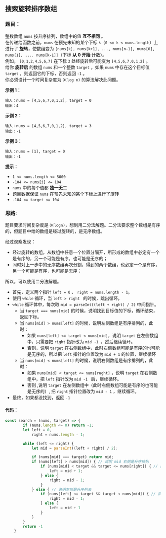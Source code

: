 ## 搜索旋转排序数组
<div className='flex items-center'>
    <ChipDifficult content={'中等'} className='mr-2 text-middleText' />
    <ChipLink
        href={'https://leetcode.cn/problems/search-in-rotated-sorted-array/description/'}
        content={'No.33 搜索旋转排序数组'}
    />
</div>

### 题目：
整数数组 `nums` 按升序排列，数组中的值 **互不相同** 。  
在传递给函数之前，`nums` 在预先未知的某个下标 `k`（`0 <= k < nums.length`）上进行了 **旋转**，使数组变为 `[nums[k], nums[k+1], ..., nums[n-1], nums[0], nums[1], ..., nums[k-1]]`（下标 **从 0 开始** 计数）。  
例如， `[0,1,2,4,5,6,7]` 在下标 `3` 处经旋转后可能变为 `[4,5,6,7,0,1,2]` 。  
给你 **旋转后** 的数组 `nums` 和一个整数 `target` ，如果 `nums` 中存在这个目标值 `target` ，则返回它的下标，否则返回 `-1` 。  
你必须设计一个时间复杂度为 `O(log n)` 的算法解决此问题。



**示例 1：**

```
输入：nums = [4,5,6,7,0,1,2], target = 0
输出：4
```

**示例 2：**

```
输入：nums = [4,5,6,7,0,1,2], target = 3
输出：-1
```

**示例 3：**

```
输入：nums = [1], target = 0
输出：-1
```

 

**提示：**

- `1 <= nums.length <= 5000`
- `-104 <= nums[i] <= 104`
- `nums` 中的每个值都 **独一无二**
- 题目数据保证 `nums` 在预先未知的某个下标上进行了旋转
- `-104 <= target <= 104`

### 思路:

题目要求时间复杂度是 `O(logn)`，想到用二分法解题。二分法要求整个数组是有序的，但题目中给的数组是经过旋转的，是无序数组。

经过观察发现：

- 经过旋转的数组，从数组中任意一个位置分隔开，所形成的数组中必定有一个是有序的，另一个可能是有序，也可能是无序的；
- 同时对上一步中的无序数组再次分割，得到的两个数组，也必定一个是有序，另一个可能是有序，也可能是无序；

所以，可以使用二分法解题。

- 首先，定义两个指针 `left = 0`  、 `right = nums.length - 1`。
- 使用 `while` 循环，当 `left > right ` 的时候，跳出循环。
- `while` 循环体中，每次取 `mid = parseInt((left + right) / 2)` 中间指针。
  - 当 `target === nums[mid]` 的时候，说明找到目标值的下标，循环结束，返回下标。
  - 当 `nums[mid] > nums[left]` 的时候，说明左侧数组是有序排列的，此时：
    - 如果 `nums[left] <= target < nums[mid]`，说明 `target` 在左侧数组中，只需要把 `right` 指针改为 `mid -1 `，然后继续循环。
    - 否则，说明 `target` 在右侧数组中，此时右侧数组可能是有序的也可能是无序的，所以把 `left` 指针的位置改为 `mid + 1` 的位置，继续循环
  - 当 `nums[mid] < nums[left]` 的时候，说明右侧数组是有序排列的，此时：
    - 如果 `nums[mid] < target <= nums[rught]` ，说明 `target` 在右侧数组中，把 `left` 指针改为 `mid -1 ` 后，继续循环。
    - 否则 ,说明 `target` 在左侧数组中（此时右侧数组可能是有序的也可能是无序的）, 把 `right` 指针位置改为 `mid - 1` ，继续循环。
- 最终，如果都没找到，返回 `-1`

#### 代码：

```javascript
const search = (nums, target) => {
        if (nums.length <= 0) return -1;
        let left = 0,
            right = nums.length - 1;

        while (left <= right) {
            let mid = parseInt((left + right) / 2);

            if (nums[mid] === target) return mid;
            if (nums[left] > nums[mid]) { // 说明 mid 右侧是升序排列
                if (nums[mid] < target && target <= nums[right]) { // 如果 target 在 mid 和 right 之间，就改变 left 位置，继续循环
                    left = mid + 1;
                } else {
                    right = mid - 1;
                }
            } else { // 说明左侧是升序列表
                if (nums[left] <= target && target < nums[mid]) { // 如果 target 在 left 和 mid 之间，就改变 right 位置，继续循环
                    right = mid - 1;
                } else {
                    left = mid + 1
                }
            }
        }
        return -1
    }
```









